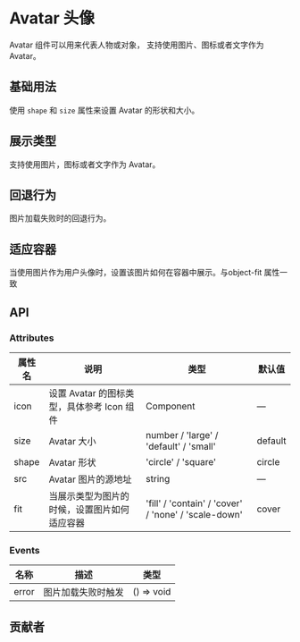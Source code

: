 # Avatar 头像


Avatar 组件可以用来代表人物或对象， 支持使用图片、图标或者文字作为 Avatar。

## 基础用法

使用 `shape` 和 `size` 属性来设置 Avatar 的形状和大小。

<CodeBlock name="AvatarBasic">
  <AvatarBasic />
</CodeBlock>

## 展示类型

支持使用图片，图标或者文字作为 Avatar。

<CodeBlock name="AvatarType">
  <AvatarType />
</CodeBlock>

## 回退行为

图片加载失败时的回退行为。

<CodeBlock name="AvatarError">
  <AvatarError />
</CodeBlock>

## 适应容器

当使用图片作为用户头像时，设置该图片如何在容器中展示。与object-fit 属性一致

<CodeBlock name="AvatarFit">
  <AvatarFit />
</CodeBlock>

## API

### Attributes

| 属性名 | 说明                                         | 类型                                                 | 默认值  |
| ------ | -------------------------------------------- | ---------------------------------------------------- | ------- |
| icon   | 设置 Avatar 的图标类型，具体参考 Icon 组件   | Component                                            | —       |
| size   | Avatar 大小                                  | number / 'large' / 'default' / 'small'               | default |
| shape  | Avatar 形状                                  | 'circle' / 'square'                                  | circle  |
| src    | Avatar 图片的源地址                          | string                                               | —       |
| fit    | 当展示类型为图片的时候，设置图片如何适应容器 | 'fill' / 'contain' / 'cover' / 'none' / 'scale-down' | cover   |

### Events

| 名称  | 描述               | 类型       |
| ----- | ------------------ | ---------- |
| error | 图片加载失败时触发 | () => void |

## 贡献者

<Contributor path="packages/Avatar/index.zh-CN.mdx" />